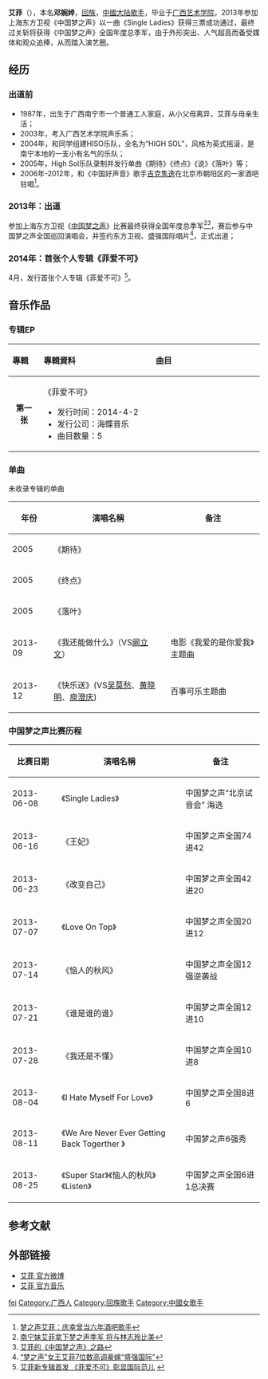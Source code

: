 {{藝人
| 姓名     = 艾菲
| 類型     = 女艺人
| 圖片     =
| 圖片尺寸 = 
| 圖片簡介 =  
| 外文名   = Ivy
| 外文     =  
| 綽號     =  
| 國籍     = {{PRC}} 
| 民族     = [[回族|回族]]
| 出生日期 = {{birth date and age|1987|1|30}}
| 出生地點 = {{CHN}}[[广西壮族自治区|广西壮族自治区]][[南宁市|南宁市]][[西乡塘区|西乡塘区]] 
| 職業     = [[歌手|歌手]]
| 語言     = [[普通話|普通話]]
| 教育程度 =  [[广西艺术学院|广西艺术学院]] 
| 宗教信仰 = 
| 配偶     = 
| 兒女     = 
| 父母     = 
| 音樂類型 = [[华语流行|华语流行]]
| 活躍年代 = 2013年-至今
| 代表作   = 
| 唱片公司 = [[盛强国际|盛强国际]]（2013-2015）<br>[[乐华娱乐|乐华娱乐]] (2015-至今)
| 經紀公司 = [[东方卫视|东方卫视]]（2013-2015）<br>[[乐华娱乐|乐华娱乐]] (2015-至今)
| 相關團體 = 《[[中国梦之声|中国梦之声]]》
| 獎項     = 2013年东方卫视《[[中国梦之声|中国梦之声]]》全国总季军 
| IMDb    = 
}}
'''艾菲'''（{{bd|1987年|1月30日|catIdx=A艾}}），本名'''邓婉婞'''，[[回族|回族]]，[[中國大陆|中國大陆]][[歌手|歌手]]，毕业于[[广西艺术学院|广西艺术学院]]，2013年参加上海东方卫视《中国梦之声》以一曲《Single Ladies》获得三票成功通过，最终过关斩将获得《中国梦之声》全国年度总季军，由于外形突出、人气超高而备受媒体和观众追捧，从而踏入演艺圈。

==经历==

=== 出道前 ===
* 1987年，出生于广西南宁市一个普通工人家庭，从小父母离异，艾菲与母亲生活；
* 2003年，考入广西艺术学院声乐系；
* 2004年，和同学组建HISO乐队，全名为“HIGH SOL”，风格为英式摇滚，是南宁本地的一支小有名气的乐队；
* 2005年，High Sol乐队录制并发行单曲《期待》《终点》《说》《落叶》等；
* 2006年-2012年，和《中国好声音》歌手[[吉克隽逸|吉克隽逸]]在北京市朝阳区的一家酒吧驻唱<ref>[http://ent.sina.com.cn/v/m/2013-08-22/11053993346.shtml 梦之声艾菲：庆幸曾当六年酒吧歌手]</ref>。

=== 2013年：出道 ===
参加上海东方卫视《[[中国梦之声|中国梦之声]]》比赛最终获得全国年度总季军<ref>[http://news.gxnews.com.cn/staticpages/20130827/newgx521c1f23-8390774.shtml 南宁妹艾菲拿下梦之声季军 将与林志玲比美]</ref><ref>[http://v.ifeng.com/ent/mingxing/201308/182cd6e9-4533-4fba-9e99-4347d700a031.shtml 艾菲的《中国梦之声》之路]</ref>，赛后参与中国梦之声全国巡回演唱会，并签约东方卫视、盛强国际唱片<ref>[http://www.hunantv.com/c/20130911/0849359812.html “梦之声”女王艾菲7位数高调豪嫁“盛强国际”]</ref>，正式出道；

=== 2014年：首张个人专辑《菲爱不可》 ===
4月，发行首张个人专辑《菲爱不可》<ref>[http://news.xinhuanet.com/ent/2014-04/02/c_126338310.htm 艾菲新专辑首发 《菲爱不可》彰显国际范儿] {{webarchive|url=https://web.archive.org/web/20140405182947/http://news.xinhuanet.com/ent/2014-04/02/c_126338310.htm |date=2014-04-05 }} </ref>。

==音乐作品==
===专辑EP===
{| class="wikitable"
!align="left" width="80px"| 專輯 
!align="left" width="350px"| 專輯資料
!align="left" width="400px"| 曲目
|-
|align="center"| '''第一张'''
|align="left"|《菲爱不可》  
* 发行时间：2014-4-2
* 发行公司：海蝶音乐
* 曲目数量：5
|align="left" style="font-size: 85%;"|
{{hidden|曲目|
# 菲爱不可【MV】 
# 莎里阿巴
# angel			
# 守护梦想【MV】
# wake up
}}
|}

=== 单曲 ===
未收录专辑的单曲
{| class="wikitable"
|-
! 年份  !! 演唱名稱 !! 备注
|-
| 2005 || 《期待》 ||  
|-
| 2005 || 《终点》  ||  
|-
| 2005 || 《落叶》  || 
|-
| 2013-09|| 《我还能做什么》（VS[[阚立文|阚立文]]）|| 电影《我爱的是你爱我》主题曲
|-
| 2013-12|| 《快乐送》(VS[[吴莫愁|吴莫愁]]、[[黄晓明|黄晓明]]、[[庾澄庆|庾澄庆]])  ||百事可乐主题曲 
|}

===中国梦之声比赛历程===
{| class="wikitable"
|-
! 比赛日期  !! 演唱名稱 !! 备注
|-
| 2013-06-08 || 《Single Ladies》 || 中国梦之声“北京试音会” 海选
|-
| 2013-06-16 || 《王妃》  || 中国梦之声全国74进42 
|-
| 2013-06-23 || 《改变自己》  || 中国梦之声全国42进20 
|-
| 2013-07-07 || 《Love On Top》  || 中国梦之声全国20进12 
|-
| 2013-07-14 || 《恼人的秋风》  || 中国梦之声全国12强逆袭战
|-
| 2013-07-21 || 《谁是谁的谁》 || 中国梦之声全国12进10  
|-
| 2013-07-28 || 《我还是不懂》  || 中国梦之声全国10进8  
|-
| 2013-08-04 || 《I Hate Myself For Love》  || 中国梦之声全国8进6
|-
| 2013-08-11 || 《We Are Never Ever Getting Back Togerther 》 || 中国梦之声6强秀
|-
| 2013-08-25 || 《Super Star》《恼人的秋风》《Listen》 || 中国梦之声全国6进1总决赛
|}

==参考文献==
{{reflist}}
==外部链接==
*[http://weibo.com/u/3416927232 艾菲 官方微博]
*[https://web.archive.org/web/20150608165152/http://music.baidu.com/artist/65493522 艾菲 官方音乐]

{{海蝶音樂}}
{{中国梦之声全国12强学员}}
{{DEFAULTSORT:Ai fei}}
[[Category:艾姓|fei]]
[[Category:广西人|Category:广西人]]
[[Category:回族歌手|Category:回族歌手]]
[[Category:中國女歌手|Category:中國女歌手]]